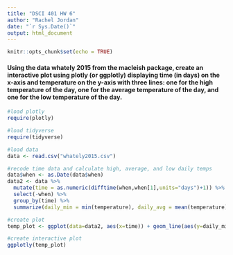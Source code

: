 ```yaml
---
title: "DSCI 401 HW 6"
author: "Rachel Jordan"
date: "`r Sys.Date()`"
output: html_document
---
```


```r
knitr::opts_chunk$set(echo = TRUE)
```

#### Using the data whately 2015 from the macleish package, create an interactive plot using plotly (or ggplotly) displaying time (in days) on the x-axis and temperature on the y-axis with three lines: one for the high temperature of the day, one for the average temperature of the day, and one for the low temperature of the day.

```r
#load plotly
require(plotly)

#load tidyverse
require(tidyverse)

#load data
data <- read.csv("whately2015.csv")

#recode time data and calculate high, average, and low daily temps
data$when <- as.Date(data$when)
data2 <- data %>% 
  mutate(time = as.numeric(difftime(when,when[1],units="days")+1)) %>% 
  select(-when) %>% 
  group_by(time) %>% 
  summarize(daily_min = min(temperature), daily_avg = mean(temperature), daily_max = max(temperature)) 

#create plot
temp_plot <- ggplot(data=data2, aes(x=time)) + geom_line(aes(y=daily_min),color="blue") + geom_line(aes(y=daily_avg),color="green") + geom_line(aes(y=daily_max),color="red") + xlab("Time in Days") + ylab("Temperature") + ggtitle("Temperature over Time")

#create interactive plot
ggplotly(temp_plot)
```
